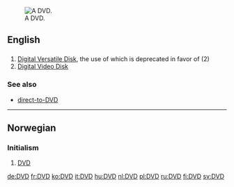 [[Image:DVD-Video bottom-side.jpg|thumb|right|A DVD.]]
==English==

==={{initialism}}===
{{en-noun}}  {{pos_n}}

# [[w:DVD|Digital Versatile Disk]], the use of which is deprecated in favor of (2)
# [[w:DVD|Digital Video Disk]]

===See also===
*[[direct-to-DVD]]

<!--spam
===External links===
[http://www.topvideopro.com DVD Ripper, DVD Audio Ripper and DVD Burner free download.]
-->

----

==Norwegian==

===Initialism===
{{no-noun-irreg|m|[[DVD-en]]|[[DVD-er]]|[[DVD-ene]]}}

# [[#English|DVD]]

[[de:DVD]]
[[fr:DVD]]
[[ko:DVD]]
[[it:DVD]]
[[hu:DVD]]
[[nl:DVD]]
[[pl:DVD]]
[[ru:DVD]]
[[fi:DVD]]
[[sv:DVD]]